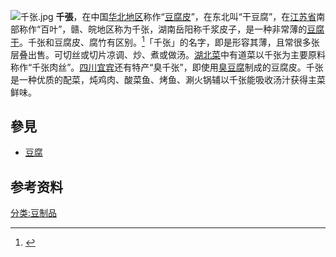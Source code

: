 {{Expand|time=2011-04-23}}
{{distinguish|腐竹}}
[[File:千张.jpg|thumb]]
'''千張'''，在中国[[华北地区|华北地区]]称作“[[腐皮|豆腐皮]]”，在东北叫“干豆腐”，在[[江苏省|江苏省]]南部称作“百叶”，赣、皖地区称为千张，湖南岳阳称千浆皮子，是一种非常薄的[[豆腐干|豆腐干]]。千张和豆腐皮、腐竹有区别。<ref>{{Cite web|url=https://www.sohu.com/a/210936403_720672|title=经常吃火锅，你知道豆腐皮、千张、腐竹的区别吗？|accessdate=2018-04-04|date=2017-12-15|work=www.sohu.com|archive-date=2018-04-04|archive-url=https://web.archive.org/web/20180404134654/https://www.sohu.com/a/210936403_720672|dead-url=no}}</ref>「千张」的名字，即是形容其薄，且常很多张层叠出售。可切丝或切片凉调、炒、煮或做汤。[[鄂菜|湖北菜]]中有道菜以千张为主要原料称作“千张肉丝”{{参|1={{Cite web|url=http://www.xiachufang.com/category/730/|title=千张|publisher=下厨房|accessdate=2013-01-20|language=zh-cn|archive-date=2013-01-20|archive-url=https://web.archive.org/web/20130120184953/http://www.xiachufang.com/category/730/|dead-url=no}}}}。[[四川省|四川]][[宜宾市|宜宾]]还有特产“臭千张”，即使用[[臭豆腐|臭豆腐]]制成的豆腐皮。千张是一种优质的配菜，炖鸡肉、酸菜鱼、烤鱼、涮火锅辅以千张能吸收汤汁获得主菜鲜味。

== 參見 ==

* [[豆腐|豆腐]]

== 参考资料 ==
{{RefFoot}}{{Reflist}}

{{大豆}}

[[分类:豆制品|分类:豆制品]]